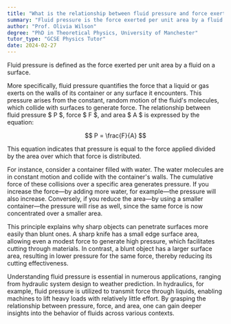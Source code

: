 ```yaml
---
title: "What is the relationship between fluid pressure and force exerted?"
summary: "Fluid pressure is the force exerted per unit area by a fluid on a surface."
author: "Prof. Olivia Wilson"
degree: "PhD in Theoretical Physics, University of Manchester"
tutor_type: "GCSE Physics Tutor"
date: 2024-02-27
---
```


Fluid pressure is defined as the force exerted per unit area by a fluid on a surface.

More specifically, fluid pressure quantifies the force that a liquid or gas exerts on the walls of its container or any surface it encounters. This pressure arises from the constant, random motion of the fluid's molecules, which collide with surfaces to generate force. The relationship between fluid pressure $ P $, force $ F $, and area $ A $ is expressed by the equation:

$$ 
P = \frac{F}{A} 
$$

This equation indicates that pressure is equal to the force applied divided by the area over which that force is distributed.

For instance, consider a container filled with water. The water molecules are in constant motion and collide with the container's walls. The cumulative force of these collisions over a specific area generates pressure. If you increase the force—by adding more water, for example—the pressure will also increase. Conversely, if you reduce the area—by using a smaller container—the pressure will rise as well, since the same force is now concentrated over a smaller area.

This principle explains why sharp objects can penetrate surfaces more easily than blunt ones. A sharp knife has a small edge surface area, allowing even a modest force to generate high pressure, which facilitates cutting through materials. In contrast, a blunt object has a larger surface area, resulting in lower pressure for the same force, thereby reducing its cutting effectiveness.

Understanding fluid pressure is essential in numerous applications, ranging from hydraulic system design to weather prediction. In hydraulics, for example, fluid pressure is utilized to transmit force through liquids, enabling machines to lift heavy loads with relatively little effort. By grasping the relationship between pressure, force, and area, one can gain deeper insights into the behavior of fluids across various contexts.
    